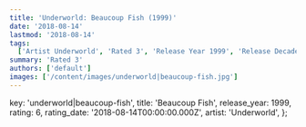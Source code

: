 ```yaml
---
title: 'Underworld: Beaucoup Fish (1999)'
date: '2018-08-14'
lastmod: '2018-08-14'
tags:
  ['Artist Underworld', 'Rated 3', 'Release Year 1999', 'Release Decade 1990']
summary: 'Rated 3'
authors: ['default']
images: ['/content/images/underworld|beaucoup-fish.jpg']
---
```


  key: 'underworld|beaucoup-fish',
  title: 'Beaucoup Fish',
  release_year: 1999,
  rating: 6,
  rating_date: '2018-08-14T00:00:00.000Z',
  artist: 'Underworld',
};

<MusicRating data={data} />
